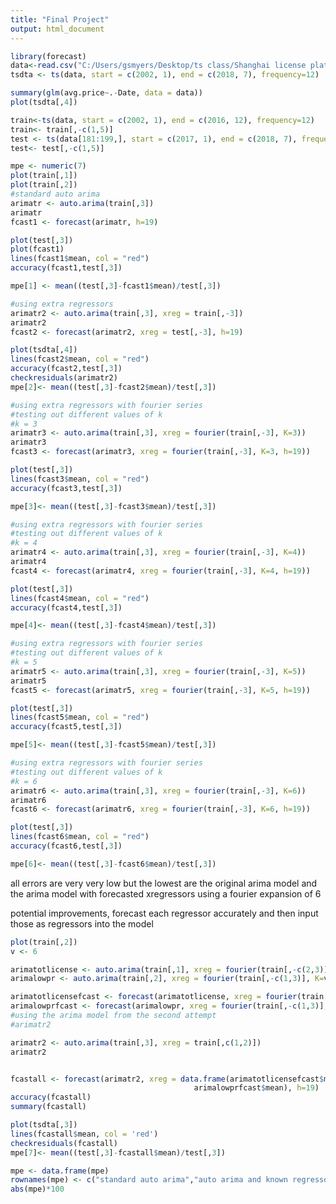 ---
title: "Final Project"
output: html_document
---

```{r}
library(forecast)
data<-read.csv("C:/Users/gsmyers/Desktop/ts class/Shanghai license plate price.csv")
tsdta <- ts(data, start = c(2002, 1), end = c(2018, 7), frequency=12)

summary(glm(avg.price~.-Date, data = data))
plot(tsdta[,4])
```


```{r}
train<-ts(data, start = c(2002, 1), end = c(2016, 12), frequency=12)
train<- train[,-c(1,5)]
test <- ts(data[181:199,], start = c(2017, 1), end = c(2018, 7), frequency=12)
test<- test[,-c(1,5)]

mpe <- numeric(7)
plot(train[,1])
plot(train[,2])
#standard auto arima
arimatr <- auto.arima(train[,3])
arimatr
fcast1 <- forecast(arimatr, h=19)

plot(test[,3])
plot(fcast1)
lines(fcast1$mean, col = "red")
accuracy(fcast1,test[,3])

mpe[1] <- mean((test[,3]-fcast1$mean)/test[,3])
```


```{r}
#using extra regressors
arimatr2 <- auto.arima(train[,3], xreg = train[,-3])
arimatr2
fcast2 <- forecast(arimatr2, xreg = test[,-3], h=19)

plot(tsdta[,4])
lines(fcast2$mean, col = "red")
accuracy(fcast2,test[,3])
checkresiduals(arimatr2)
mpe[2]<- mean((test[,3]-fcast2$mean)/test[,3])
```


```{r}
#using extra regressors with fourier series
#testing out different values of k
#k = 3
arimatr3 <- auto.arima(train[,3], xreg = fourier(train[,-3], K=3))
arimatr3
fcast3 <- forecast(arimatr3, xreg = fourier(train[,-3], K=3, h=19))

plot(test[,3])
lines(fcast3$mean, col = "red")
accuracy(fcast3,test[,3])

mpe[3]<- mean((test[,3]-fcast3$mean)/test[,3])
```

```{r}
#using extra regressors with fourier series
#testing out different values of k
#k = 4
arimatr4 <- auto.arima(train[,3], xreg = fourier(train[,-3], K=4))
arimatr4
fcast4 <- forecast(arimatr4, xreg = fourier(train[,-3], K=4, h=19))

plot(test[,3])
lines(fcast4$mean, col = "red")
accuracy(fcast4,test[,3])

mpe[4]<- mean((test[,3]-fcast4$mean)/test[,3])
```

```{r}
#using extra regressors with fourier series
#testing out different values of k
#k = 5
arimatr5 <- auto.arima(train[,3], xreg = fourier(train[,-3], K=5))
arimatr5
fcast5 <- forecast(arimatr5, xreg = fourier(train[,-3], K=5, h=19))

plot(test[,3])
lines(fcast5$mean, col = "red")
accuracy(fcast5,test[,3])

mpe[5]<- mean((test[,3]-fcast5$mean)/test[,3])
```

```{r}
#using extra regressors with fourier series
#testing out different values of k
#k = 6
arimatr6 <- auto.arima(train[,3], xreg = fourier(train[,-3], K=6))
arimatr6
fcast6 <- forecast(arimatr6, xreg = fourier(train[,-3], K=6, h=19))

plot(test[,3])
lines(fcast6$mean, col = "red")
accuracy(fcast6,test[,3])

mpe[6]<- mean((test[,3]-fcast6$mean)/test[,3])
```





all errors are very very low but the lowest are the original arima model and the arima model with forecasted xregressors using a fourier expansion of 6

potential improvements, forecast each regressor accurately and then input those as regressors into the model


```{r}
plot(train[,2])
v <- 6

arimatotlicense <- auto.arima(train[,1], xreg = fourier(train[,-c(2,3)], K=v))
arimalowpr <- auto.arima(train[,2], xreg = fourier(train[,-c(1,3)], K=v))

arimatotlicensefcast <- forecast(arimatotlicense, xreg = fourier(train[,-c(2,3)], K=v, h=19))
arimalowprfcast <- forecast(arimalowpr, xreg = fourier(train[,-c(1,3)], K=v, h=19))
#using the arima model from the second attempt
#arimatr2

arimatr2 <- auto.arima(train[,3], xreg = train[,c(1,2)])
arimatr2


fcastall <- forecast(arimatr2, xreg = data.frame(arimatotlicensefcast$mean,
                                         arimalowprfcast$mean), h=19)
accuracy(fcastall)
summary(fcastall)

plot(tsdta[,3])
lines(fcastall$mean, col = 'red')
checkresiduals(fcastall)
mpe[7]<- mean((test[,3]-fcastall$mean)/test[,3])
```



```{r}
mpe <- data.frame(mpe)
rownames(mpe) <- c("standard auto arima","auto arima and known regressors","Fcast Train Fourier 3","Fcast Train Fourier 4","Fcast Train Fourier 5","Fcast Train Fourier 6","Forecasted Xreg")
abs(mpe)*100
```